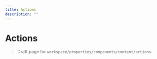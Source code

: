 ```yaml
---
title: Actions
description: ""
---
```


# Actions

> Draft page for `workspace/properties/components/content/actions`.

<!-- Add content here -->
